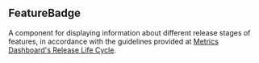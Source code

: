 
<Meta title="MDX|FeatureBadge" component={FeatureBadge} />

## FeatureBadge

A component for displaying information about different release stages of features, in accordance with the guidelines provided at [Metrics Dashboard's Release Life Cycle](https://metrics-dashboard.com/docs/release-life-cycle).

<ArgTypes of={FeatureBadge} />
